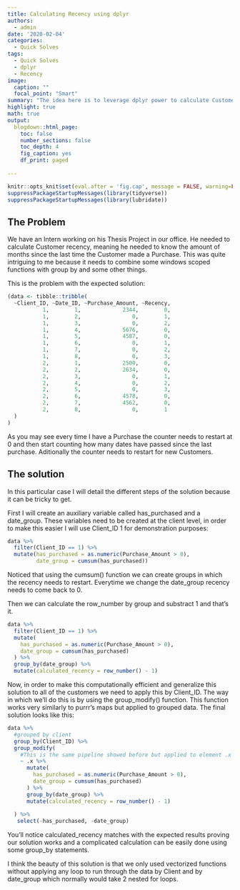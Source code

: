 ```yaml
---
title: Calculating Recency using dplyr
authors: 
  - admin
date: '2020-02-04'
categories:
  - Quick Solves
tags:
  - Quick Solves
  - dplyr
  - Recency
image:
  caption: ""
  focal_point: "Smart"
summary: "The idea here is to leverage dplyr power to calculate Customer recency."
highlight: true
math: true
output:
  blogdown::html_page:
    toc: false
    number_sections: false
    toc_depth: 4
    fig_caption: yes
    df_print: paged
    
---
```


```r
knitr::opts_knit$set(eval.after = 'fig.cap', message = FALSE, warning=FALSE)
suppressPackageStartupMessages(library(tidyverse))
suppressPackageStartupMessages(library(lubridate))
```

## The Problem
 
We have an Intern working on his Thesis Project in our office. He needed to calculate Customer recency, meaning he needed to know the amount of months since the last time the Customer made a Purchase. This was quite intriguing to me because it needs to combine some windows scoped functions with group by and some other things.

This is the problem with the expected solution:

```r
(data <- tibble::tribble(
  ~Client_ID, ~Date_ID, ~Purchase_Amount, ~Recency,
           1,        1,             2344,        0,
           1,        2,                0,        1,
           1,        3,                0,        2,
           1,        4,             5676,        0,
           1,        5,             4587,        0,
           1,        6,                0,        1,
           1,        7,                0,        2,
           1,        8,                0,        3,
           2,        1,             2500,        0,
           2,        2,             2634,        0,
           2,        3,                0,        1,
           2,        4,                0,        2,
           2,        5,                0,        3,
           2,        6,             4578,        0,
           2,        7,             4562,        0,
           2,        8,                0,        1
  )
)
```

As you may see every time I have a Purchase the counter needs to restart at 0 and then start counting how many dates have passed since the last purchase. Aditionally the counter needs to restart for new Customers.

## The solution

In this particular case I will detail the different steps of the solution because it can be tricky to get.

First I will create an auxiliary variable called has_purchased and a date_group. These variables need to be created at the client level, in order to make this easier I will use Client_ID 1 for demonstration purposes:

```r
data %>%
  filter(Client_ID == 1) %>% 
  mutate(has_purchased = as.numeric(Purchase_Amount > 0),
         date_group = cumsum(has_purchased))
```

Noticed that using the cumsum() function we can create groups in which the recency needs to restart. Everytime we change the date_group recency needs to come back to 0.

Then we can calculate the row_number by group and substract 1 and that's it.

```r
data %>%
  filter(Client_ID == 1) %>%
  mutate(
    has_purchased = as.numeric(Purchase_Amount > 0),
    date_group = cumsum(has_purchased)
  ) %>%
  group_by(date_group) %>%
  mutate(calculated_recency = row_number() - 1)
```

Now, in order to make this computationally efficient and generalize this solution to all of the customers we need to apply this by Client_ID. The way in which we'll do this is by using the group_modify() function. 
This function works very similarly to purrr's maps but applied to grouped data. The final solution looks like this:

```r
data %>%
  #grouped by client
  group_by(Client_ID) %>%
  group_modify(
    #This is the same pipeline showed before but applied to element .x that represents each group
    ~ .x %>%
      mutate(
        has_purchased = as.numeric(Purchase_Amount > 0),
        date_group = cumsum(has_purchased)
      ) %>%
      group_by(date_group) %>%
      mutate(calculated_recency = row_number() - 1)
    
  ) %>%
   select(-has_purchased, -date_group)

```

You'll notice calculated_recency matches with the expected results proving our solution works and a complicated calculation can be easily done using some group_by statements. 

I think the beauty of this solution is that we only used vectorized functions without applying any loop to run through the data by Client and by date_group which normally would take 2 nested for loops.



